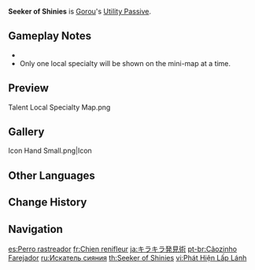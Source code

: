 {{Talent Infobox
|image         = Talent Seeker of Shinies.png
|character     = Gorou
|type          = Utility Passive
|info          = Displays the location of nearby [[Inazuma Local Specialty|resources unique to Inazuma]] on the [[mini-map]].
|utility1      = Effects Retained Character Fallen
|utility2      = Resource
|utility3      = Local Specialty
|utility4      = Inazuma Local Specialty
}}
{{Description|"Gorou has always loved the great outdoors. His keen sense of smell makes him an expert at tracking down resources."|2=[[Dainsleif]] in [https://youtu.be/DdCDD-Jeyl4 Collected Miscellany - "Gorou: Forward Unto Victory"]}}
'''Seeker of Shinies''' is [[Gorou]]'s [[Utility Passive]].

==Gameplay Notes==
* {{Talent Note|character=Gorou|talent=Seeker of Shinies|dead}}
* Only one local specialty will be shown on the mini-map at a time.

==Preview==
<gallery>
Talent Local Specialty Map.png
</gallery>

==Gallery==
<gallery>
Icon Hand Small.png|Icon
</gallery>

==Other Languages==
{{Other Languages
|en      = Seeker of Shinies
|zhs     = 亮晶晶发现术
|zhs_rm  = Liàngjīngjīng Fāxiàn Shù
|zht     = 亮晶晶發現術
|zht_rm  = Liàngjīngjīng Fāxiàn Shù
|zh_tl   = Shining Discovery Technique
|ja      = キラキラ発見術
|ja_rm   = Kirakira hakkenjutsu
|ja_tl   = Shining Discovery Technique
|ko      = 반짝반짝 발견술
|ko_tl   = Twinkle-Twinkle Discovery Technique
|es      = Perro rastreador
|es_tl   = Tracking Dog
|fr      = Chien renifleur
|fr_tl   = Sniffer Dog
|ru      = Искатель сияния
|ru_tl   = Seeker of Radiance
|th      = Seeker of Shinies
|vi      = Phát Hiện Lấp Lánh
|vi_tl   = 
|de      = Gespür für Geglitzer
|de_tl   = Sense for Shinies
|id      = Seeker of Shinies
|pt      = Cãozinho Farejador
|pt_tl   = Small Sniffer Dog
|pt_note = {{pt|Cãozinho}} refers to dogs in either a cute manner, or small dogs in general.
|tr      = Işıl Işıl Bir Keşif
|tr_tl   = Shiny Shiny Exploration
|it      = Fiuto canino
|it_tl   = Canine Sense of Smell
}}

==Change History==
{{Change History|2.3}}

==Navigation==
{{Talent Navbox|Gorou}}

[[es:Perro rastreador]]
[[fr:Chien renifleur]]
[[ja:キラキラ発見術]]
[[pt-br:Cãozinho Farejador]]
[[ru:Искатель сияния]]
[[th:Seeker of Shinies]]
[[vi:Phát Hiện Lấp Lánh]]